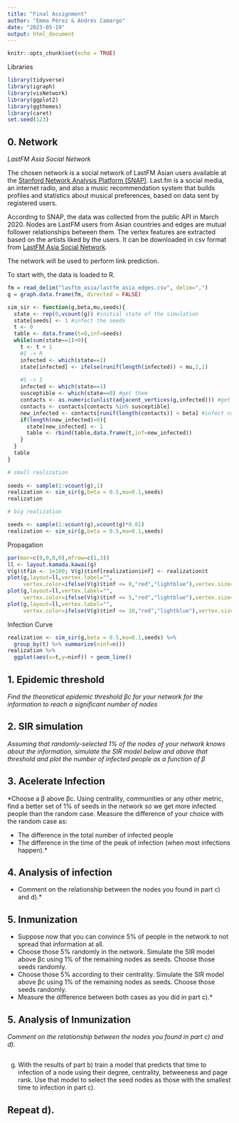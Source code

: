 ```yaml
---
title: "Final Assignment"
author: "Emma Pérez & Andrés Camargo"
date: "2023-05-19"
output: html_document
---
```


```r
knitr::opts_chunk$set(echo = TRUE)
```

Libraries

```r
library(tidyverse)
library(igraph)
library(visNetwork)
library(ggplot2)
library(ggthemes)
library(caret)
set.seed(123)

```


## 0. Network 

*LastFM Asia Social Network*

The chosen network is a social network of LastFM Asian users available at the [Stanford Network Analysis Platform (SNAP)](https://snap.stanford.edu/index.html). Last.fm is a social media, an internet radio, and also a music recommendation system that builds profiles and statistics about musical preferences, based on data sent by registered users.

According to SNAP, the data was collected from the public API in March 2020. Nodes are LastFM users from Asian countries and edges are mutual follower relationships between them. The vertex features are extracted based on the artists liked by the users. It can be downloaded in csv format from [LastFM Asia Social Network](https://snap.stanford.edu/data/feather-lastfm-social.html). 

The network will be used to perform link prediction. 

To start with, the data is loaded to R. 


```r
fm = read_delim("lasftm_asia/lastfm_asia_edges.csv", delim=",")
g = graph.data.frame(fm, directed = FALSE)
```

```r
sim_sir <- function(g,beta,mu,seeds){
  state <- rep(0,vcount(g)) #initial state of the simulation
  state[seeds] <- 1 #infect the seeds
  t <- 0
  table <- data.frame(t=0,inf=seeds)
  while(sum(state==1)>0){
    t <- t + 1
    #I -> R
    infected <- which(state==1)
    state[infected] <- ifelse(runif(length(infected)) < mu,2,1)
    
    #S -> I
    infected <- which(state==1)
    susceptible <- which(state==0) #get them
    contacts <- as.numeric(unlist(adjacent_vertices(g,infected))) #get the contacts of infected
    contacts <- contacts[contacts %in% susceptible]
    new_infected <- contacts[runif(length(contacts)) < beta] #infect contacts
    if(length(new_infected)>0){
      state[new_infected] <- 1
      table <- rbind(table,data.frame(t,inf=new_infected))
    }
  }
  table
}
```


```r
# small realization
 
seeds <- sample(1:vcount(g),1)
realization <- sim_sir(g,beta = 0.5,mu=0.1,seeds) 
realization

# big realization

seeds <- sample(1:vcount(g),vcount(g)*0.01)
realization <- sim_sir(g,beta = 0.5,mu=0.1,seeds) 
```

Propagation

```r
par(mar=c(0,0,0,0),mfrow=c(1,3))
ll <- layout.kamada.kawai(g)
V(g)$tfin <- 1e100; V(g)$tinf[realization$inf] <- realization$t
plot(g,layout=ll,vertex.label="",
     vertex.color=ifelse(V(g)$tinf <= 0,"red","lightblue"),vertex.size=4)
plot(g,layout=ll,vertex.label="",
     vertex.color=ifelse(V(g)$tinf <= 5,"red","lightblue"),vertex.size=4)
plot(g,layout=ll,vertex.label="",
     vertex.color=ifelse(V(g)$tinf <= 10,"red","lightblue"),vertex.size=4)
```

Infection Curve

```r
realization <- sim_sir(g,beta = 0.5,mu=0.1,seeds) %>% 
  group_by(t) %>% summarize(ninf=n()) 
realization %>% 
  ggplot(aes(x=t,y=ninf)) + geom_line()
```

## 1. Epidemic threshold

*Find the theoretical epidemic threshold βc for your network for the information
to reach a significant number of nodes*


## 2. SIR simulation

*Assuming that randomly-selected 1% of the nodes of your network knows
about the information, simulate the SIR model below and above that threshold
and plot the number of infected people as a function of β*



## 3. Acelerate Infection

*Choose a β above βc. Using centrality, communities or any other metric, find
a better set of 1% of seeds in the network so we get more infected people
than the random case. Measure the difference of your choice with the random
case as:

- The difference in the total number of infected people
- The difference in the time of the peak of infection (when most infections
happen).*



## 4. Analysis of infection

*  Comment on the relationship between the nodes you found in part c) and d).*

## 5. Inmunization

* Suppose now that you can convince 5% of people in the network to not
spread that information at all.
- Choose those 5% randomly in the network. Simulate the SIR model above
βc using 1% of the remaining nodes as seeds. Choose those seeds
randomly.
- Choose those 5% according to their centrality. Simulate the SIR model
above βc using 1% of the remaining nodes as seeds. Choose those seeds
randomly.
- Measure the difference between both cases as you did in part c).*

## 5. Analysis of Inmunization

*Comment on the relationship between the nodes you found in part c) and d).*

## 

g) With the results of part b) train a model that predicts that time to infection of a
node using their degree, centrality, betweeness and page rank. Use that
model to select the seed nodes as those with the smallest time to infection in
part c). 

## Repeat d).

